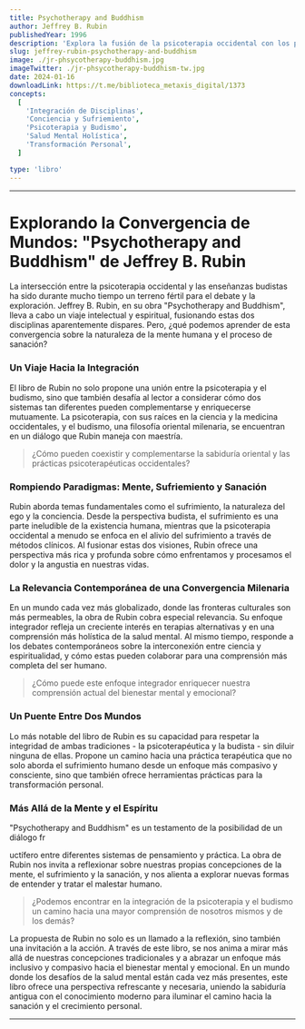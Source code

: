 ```yaml
---
title: Psychotherapy and Buddhism
author: Jeffrey B. Rubin
publishedYear: 1996
description: 'Explora la fusión de la psicoterapia occidental con los principios budistas para enriquecer la terapia. Analiza cómo la sabiduría oriental y las prácticas occidentales se complementan, ofreciendo una visión profunda del sufrimiento y la transformación personal.'
slug: jeffrey-rubin-psychotherapy-and-buddhism
image: ./jr-phsycotherapy-buddhism.jpg
imageTwitter: ./jr-phsycotherapy-buddhism-tw.jpg
date: 2024-01-16
downloadLink: https://t.me/biblioteca_metaxis_digital/1373
concepts:
  [
    'Integración de Disciplinas',
    'Conciencia y Sufriemiento',
    'Psicoterapia y Budismo',
    'Salud Mental Holística',
    'Transformación Personal',
  ]

type: 'libro'
---
```


---

# Explorando la Convergencia de Mundos: "Psychotherapy and Buddhism" de Jeffrey B. Rubin

La intersección entre la psicoterapia occidental y las enseñanzas budistas ha sido durante mucho tiempo un terreno fértil para el debate y la exploración. Jeffrey B. Rubin, en su obra "Psychotherapy and Buddhism", lleva a cabo un viaje intelectual y espiritual, fusionando estas dos disciplinas aparentemente dispares. Pero, ¿qué podemos aprender de esta convergencia sobre la naturaleza de la mente humana y el proceso de sanación?

### Un Viaje Hacia la Integración

El libro de Rubin no solo propone una unión entre la psicoterapia y el budismo, sino que también desafía al lector a considerar cómo dos sistemas tan diferentes pueden complementarse y enriquecerse mutuamente. La psicoterapia, con sus raíces en la ciencia y la medicina occidentales, y el budismo, una filosofía oriental milenaria, se encuentran en un diálogo que Rubin maneja con maestría.

> ¿Cómo pueden coexistir y complementarse la sabiduría oriental y las prácticas psicoterapéuticas occidentales?

### Rompiendo Paradigmas: Mente, Sufriemiento y Sanación

Rubin aborda temas fundamentales como el sufrimiento, la naturaleza del ego y la conciencia. Desde la perspectiva budista, el sufrimiento es una parte ineludible de la existencia humana, mientras que la psicoterapia occidental a menudo se enfoca en el alivio del sufrimiento a través de métodos clínicos. Al fusionar estas dos visiones, Rubin ofrece una perspectiva más rica y profunda sobre cómo enfrentamos y procesamos el dolor y la angustia en nuestras vidas.

### La Relevancia Contemporánea de una Convergencia Milenaria

En un mundo cada vez más globalizado, donde las fronteras culturales son más permeables, la obra de Rubin cobra especial relevancia. Su enfoque integrador refleja un creciente interés en terapias alternativas y en una comprensión más holística de la salud mental. Al mismo tiempo, responde a los debates contemporáneos sobre la interconexión entre ciencia y espiritualidad, y cómo estas pueden colaborar para una comprensión más completa del ser humano.

> ¿Cómo puede este enfoque integrador enriquecer nuestra comprensión actual del bienestar mental y emocional?

### Un Puente Entre Dos Mundos

Lo más notable del libro de Rubin es su capacidad para respetar la integridad de ambas tradiciones - la psicoterapéutica y la budista - sin diluir ninguna de ellas. Propone un camino hacia una práctica terapéutica que no solo aborda el sufrimiento humano desde un enfoque más compasivo y consciente, sino que también ofrece herramientas prácticas para la transformación personal.

### Más Allá de la Mente y el Espíritu

"Psychotherapy and Buddhism" es un testamento de la posibilidad de un diálogo fr

uctífero entre diferentes sistemas de pensamiento y práctica. La obra de Rubin nos invita a reflexionar sobre nuestras propias concepciones de la mente, el sufrimiento y la sanación, y nos alienta a explorar nuevas formas de entender y tratar el malestar humano.

> ¿Podemos encontrar en la integración de la psicoterapia y el budismo un camino hacia una mayor comprensión de nosotros mismos y de los demás?

La propuesta de Rubin no solo es un llamado a la reflexión, sino también una invitación a la acción. A través de este libro, se nos anima a mirar más allá de nuestras concepciones tradicionales y a abrazar un enfoque más inclusivo y compasivo hacia el bienestar mental y emocional. En un mundo donde los desafíos de la salud mental están cada vez más presentes, este libro ofrece una perspectiva refrescante y necesaria, uniendo la sabiduría antigua con el conocimiento moderno para iluminar el camino hacia la sanación y el crecimiento personal.

---
